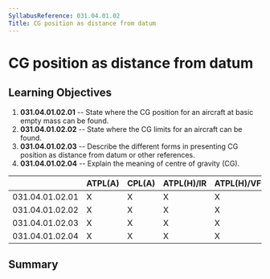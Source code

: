 ```yaml
---
SyllabusReference: 031.04.01.02
Title: CG position as distance from datum
---
```


# CG position as distance from datum

## Learning Objectives

1.  **031.04.01.02.01** -- State where the CG position for an aircraft at basic
    empty mass can be found.
2.  **031.04.01.02.02** -- State where the CG limits for an aircraft can be
    found.
3.  **031.04.01.02.03** -- Describe the different forms in presenting CG position
    as distance from datum or other references.
4.  **031.04.01.02.04** -- Explain the meaning of centre of gravity (CG).

|                 | ATPL(A) | CPL(A) | ATPL(H)/IR | ATPL(H)/VFR | CPL(H) | IR  | CBIR(A) |
| --------------- | ------- | ------ | ---------- | ----------- | ------ | --- | ------- |
| 031.04.01.02.01 | X       | X      | X          | X           | X      |     |         |
| 031.04.01.02.02 | X       | X      | X          | X           | X      |     |         |
| 031.04.01.02.03 | X       | X      | X          | X           | X      |     |         |
| 031.04.01.02.04 | X       | X      | X          | X           | X      |     |         |

## Summary
